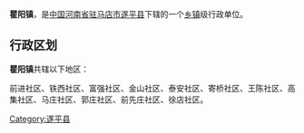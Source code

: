{{中国乡级行政区
| 行政区全称 = 瞿阳镇
| 景观照片文件名 =
| 景观照片描述 =
| 汉语拼音 =
| 通用拼音 =
| 注音符號 =
| 其它标音类型1 =
| 其它标音1 =
| 其它标音类型2 =
| 其它标音2 =
| 其它语言类型1 =
| 其它语言地名1 =
| 其它语言类型2 =
| 其它语言地名2 =
| 上级行政区 = [[河南省|河南省]][[驻马店市|驻马店市]][[遂平县|遂平县]]
| 行政区类别 = [[乡镇|乡镇]]
| 行政区划代码 =
| 地理坐标 =
| 总面积 =
| 户籍人口 =
| 户籍人口年份 =
| 常住人口 =
| 常住人口年份 =
| 人口密度 =
| 行政区划 =
| 官方网站 =
| 政府驻地 =
| 邮政编码 =
| 毗邻行政区 =
| 位置图文件名 =
| 位置图描述 =
}}
'''瞿阳镇'''，是[[中华人民共和国|中国]][[河南省|河南省]][[驻马店市|驻马店市]][[遂平县|遂平县]]下辖的一个[[乡镇|乡镇]]级行政单位。

== 行政区划 ==
'''瞿阳镇'''共辖以下地区：

前进社区、铁西社区、富强社区、金山社区、泰安社区、寄桥社区、王陈社区、高集社区、马庄社区、郭庄社区、前先庄社区、徐店社区。

{{河南小作品}}
{{遂平县行政区划}}

[[Category:遂平县|Category:遂平县]]